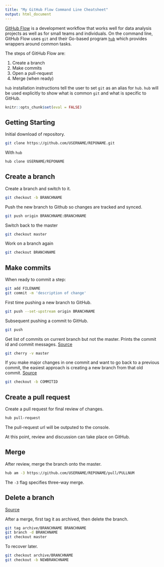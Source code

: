 ```yaml
---
title: "My GitHub Flow Command Line Cheatsheet"
output: html_document
---
```


[GitHub Flow](https://guides.github.com/introduction/flow/) is a development workflow that works well for data analysis projects as well as for small teams and individuals. On the command line, GitHub Flow uses `git` and their Go-based program [`hub`](https://hub.github.com/) which provides wrappers around common tasks.

The steps of GitHub Flow are:

1. Create a branch
1. Make commits
1. Open a pull-request
1. Merge (when ready)

`hub` installation instructions tell the user to set `git` as an alias for `hub`. `hub` will be used explicitly to show what is common `git` and what is specific to GitHub.

```r
knitr::opts_chunk$set(eval = FALSE)
```

## Getting Starting 

Initial download of repository.

```bash
git clone https://github.com/USERNAME/REPONAME.git
```

With `hub`

```bash
hub clone USERNAME/REPONAME
```

## Create a branch

Create a branch and switch to it.

```bash
git checkout -b BRANCHNAME
```

Push the new branch to Github so changes are tracked and synced.

```bash
git push origin BRANCHNAME:BRANCHNAME
```

Switch back to the master

```bash
git checkout master
```

Work on a branch again

```bash
git checkout BRANCHNAME
```

## Make commits

When ready to commit a step:

```bash
git add FILENAME
git commit -m 'description of change'
```

First time pushing a new branch to GitHub.

```bash
git push --set-upstream origin BRANCHNAME
```

Subsequent pushing a commit to GitHub.

```bash
git push
```

Get list of commits on current branch but not the master. Prints the commit id and commit messages. [Source](https://stackoverflow.com/a/24668421)

```bash
git cherry -v master
```

If you make major changes in one commit and want to go back to a previous commit, the easiest approach is creating a new branch from that old commit. [Source](https://stackoverflow.com/a/4114122)

```bash
git checkout -b COMMITID
```

## Create a pull request

Create a pull request for final review of changes.

```bash
hub pull-request
```

The pull-request url will be outputed to the console.

At this point, review and discussion can take place on GitHub.

## Merge

After review, merge the branch onto the master.

```bash
hub am -3 https://github.com/USERNAME/REPONAME/pull/PULLNUM
```

The `-3` flag specifies three-way merge.

## Delete a branch
[Source](https://stackoverflow.com/a/35738879)

After a merge, first tag it as archived, then delete the branch.

```bash
git tag archive/BRANCHNAME BRANCHNAME
git branch -d BRANCHNAME
git checkout master
```

To recover later.

```bash
git checkout archive/BRANCHNAME
git checkout -b NEWBRANCHNAME
```

<script async src="//pagead2.googlesyndication.com/pagead/js/adsbygoogle.js"></script>
<script>
     (adsbygoogle = window.adsbygoogle || []).push({
          google_ad_client: "ca-pub-2579472281005610",
          enable_page_level_ads: true
     });
</script>